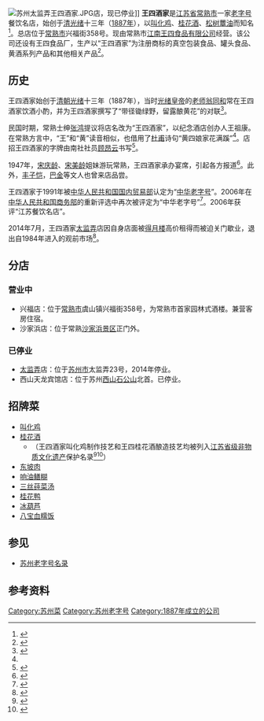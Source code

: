 [[File:苏州太监弄王四酒家.JPG|thumb]]店，现已停业]]
'''王四酒家'''是[[江苏省|江苏省]][[常熟市|常熟市]]一家[[老字号|老字号]]餐饮名店，始创于[[清朝|清]][[光绪|光绪]]十三年（[[1887年|1887年]]），以[[叫化鸡|叫化鸡]]、[[桂花酒|桂花酒]]、[[松树蕈油|松树蕈油]]而知名<ref name=":0">{{Cite journal|title=常熟餐饮老字号的文化传承研究——以常熟王四酒家为例|author=肖霞|url=|journal=《教育科学:全文版》|issue=2017年 第05月 15卷|doi=|others=|year=2017|volume=|page=|pmid=}}</ref>。总店位于[[常熟市|常熟市]]兴福街358号。现由常熟市[[江南王四食品有限公司|江南王四食品有限公司]]经营。该公司还设有王四食品厂，生产以“王四酒家”为注册商标的真空包装食品、罐头食品、黄酒系列产品和其他相关产品<ref>{{Cite web|url=http://www.cswsjj.com/about.php?Type_id=42|title=关于我们-常熟市江南王四食品有限公司|accessdate=2018-01-10|work=www.cswsjj.com|archive-url=https://web.archive.org/web/20161021234539/http://cswsjj.com/about.php?Type_id=42|archive-date=2016-10-21|dead-url=yes}}</ref>。

==历史==
王四酒家始创于[[清朝|清朝]][[光绪|光绪]]十三年（1887年），当时[[光绪皇帝|光绪皇帝]]的[[帝师|老师]][[翁同和|翁同和]]常在王四酒家饮酒小酌，并为王四酒家撰写了“带径锄绿野，留露酿黄花”的对联<ref>{{Cite web|url=http://www.cswsjj.cn/about3/columnsId=44&FrontColumns_navigation01-1413975486522FirstColumnId=44.html|title=常熟市王四酒家有限责任公司兴福分公司|accessdate=2018-01-10|work=www.cswsjj.cn|archive-url=https://web.archive.org/web/20180110234208/http://www.cswsjj.cn/about3/columnsId%3D44%26FrontColumns_navigation01-1413975486522FirstColumnId%3D44.html|archive-date=2018-01-10|dead-url=yes}}</ref>。

民国时期，常熟士绅[[張鴻_(光緒進士)|张鸿]]提议将店名改为“王四酒家”，以纪念酒店创办人王祖康。在常熟方言中，“王”和“黄”读音相似，也借用了[[杜甫|杜甫]]诗句“黄四娘家花满蹊”<ref name=":0" />。店招王四酒家的字牌由南社社员[[顾昂云|顾昂云]]书写<ref>{{Cite web|url=http://www.oldkids.cn/blog/view.php?bid=1177146|title=家乡的中华老字号—“王四酒家”|accessdate=2018-01-10|author=|date=|work=www.oldkids.cn|publisher=|archive-date=2018-01-10|archive-url=https://web.archive.org/web/20180110234141/http://www.oldkids.cn/blog/view.php?bid=1177146|dead-url=no}}</ref>。

1947年，[[宋庆龄|宋庆龄]]、[[宋美齡|宋美龄]]姐妹游玩常熟，王四酒家承办宴席，引起各方报道<ref>{{Cite web|url=http://www.rmzxb.com.cn/c/2017-01-12/1280267.shtml|title=王四酒家：变迁中的苏州老味道——人民政协网|accessdate=2018-01-10|last=邢贺扬|work=www.rmzxb.com.cn|archive-date=2018-01-10|archive-url=https://web.archive.org/web/20180110180539/http://www.rmzxb.com.cn/c/2017-01-12/1280267.shtml|dead-url=no}}</ref>。此外，[[豐子愷|丰子恺]]，[[巴金|巴金]]等文人也曾来店品尝。

王四酒家于1991年被[[中华人民共和国国内贸易部|中华人民共和国国内贸易部]]认定为“[[中华老字号|中华老字号]]”。2006年在[[中华人民共和国商务部|中华人民共和国商务部]]的重新评选中再次被评定为“中华老字号”<ref>{{Cite web|url=http://news.sina.com.cn/c/2006-11-21/064610556311s.shtml|title=我省35个品牌成“中华老字号”_新闻中心_新浪网|accessdate=2018-01-10|work=news.sina.com.cn|archive-date=2018-01-08|archive-url=https://web.archive.org/web/20180108175146/http://news.sina.com.cn/c/2006-11-21/064610556311s.shtml|dead-url=no}}</ref>。2006年获评“江苏餐饮名店”。

2014年7月，王四酒家[[太监弄|太监弄]]店因自身店面被[[得月楼|得月楼]]高价租得而被迫关门歇业，退出自1984年进入的观前市场<ref>{{Cite web|url=http://news.2500sz.com/news/szxw/2014-7/23_2414685.shtml|title=三十载经营史一朝终结 观前王四酒家关门 -名城新闻网|accessdate=2018-01-10|work=news.2500sz.com|archive-url=https://web.archive.org/web/20180110175802/http://news.2500sz.com/news/szxw/2014-7/23_2414685.shtml|archive-date=2018-01-10|dead-url=yes}}</ref>。

==分店==

=== 营业中 ===
*兴福店：位于[[常熟市|常熟市]]虞山镇兴福街358号，为常熟市首家园林式酒楼。兼营客房住宿。
*沙家浜店：位于常熟[[沙家浜景区|沙家浜景区]]正门外。

=== 已停业 ===
*[[太监弄|太监弄]]店：位于[[苏州市|苏州市]]太监弄23号，2014年停业。
*西山天龙宾馆店：位于苏州[[西山|西山]][[石公山|石公山]]北首。已停业。

==招牌菜==
*[[叫化鸡|叫化鸡]]
*[[桂花酒|桂花酒]]
**（王四酒家叫化鸡制作技艺和王四桂花酒酿造技艺均被列入[[江苏省非物质文化遗产|江苏省级非物质文化遗产]]保护名录<ref>{{Cite web|url=http://www.jsfybh.com/mlxm/sjmlxm/402.shtml|title=江苏非物质文化遗产|accessdate=2018-01-10|work=www.jsfybh.com|archive-url=https://web.archive.org/web/20171130015549/http://www.jsfybh.com/mlxm/sjmlxm/402.shtml|archive-date=2017-11-30|dead-url=yes}}</ref><ref>{{Cite web|url=http://www.jsfybh.com/mlxm/sjmlxm/1513.shtml|title=江苏非物质文化遗产|accessdate=2018-01-10|work=www.jsfybh.com|archive-url=https://web.archive.org/web/20180110175645/http://www.jsfybh.com/mlxm/sjmlxm/1513.shtml|archive-date=2018-01-10|dead-url=yes}}</ref>）
*[[东坡肉|东坡肉]]
*[[响油鳝糊|响油鳝糊]]
*[[三丝莼菜汤|三丝莼菜汤]]
*[[桂花鸭|桂花鸭]]
*[[冰葫芦|冰葫芦]]
*[[八宝血糯饭|八宝血糯饭]]

== 参见 ==
* [[苏州老字号名录|苏州老字号名录]]

== 参考资料 ==
{{Reflist|2}}

{{苏州老字号}}
{{DEFAULTSORT:wangsi}}
[[Category:苏州菜|Category:苏州菜]]
[[Category:苏州老字号|Category:苏州老字号]]
[[Category:1887年成立的公司|Category:1887年成立的公司]]